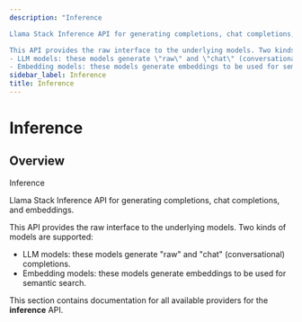 ```yaml
---
description: "Inference

Llama Stack Inference API for generating completions, chat completions, and embeddings.

This API provides the raw interface to the underlying models. Two kinds of models are supported:
- LLM models: these models generate \"raw\" and \"chat\" (conversational) completions.
- Embedding models: these models generate embeddings to be used for semantic search."
sidebar_label: Inference
title: Inference
---
```


# Inference

## Overview

Inference

Llama Stack Inference API for generating completions, chat completions, and embeddings.

This API provides the raw interface to the underlying models. Two kinds of models are supported:
- LLM models: these models generate "raw" and "chat" (conversational) completions.
- Embedding models: these models generate embeddings to be used for semantic search.

This section contains documentation for all available providers for the **inference** API.
